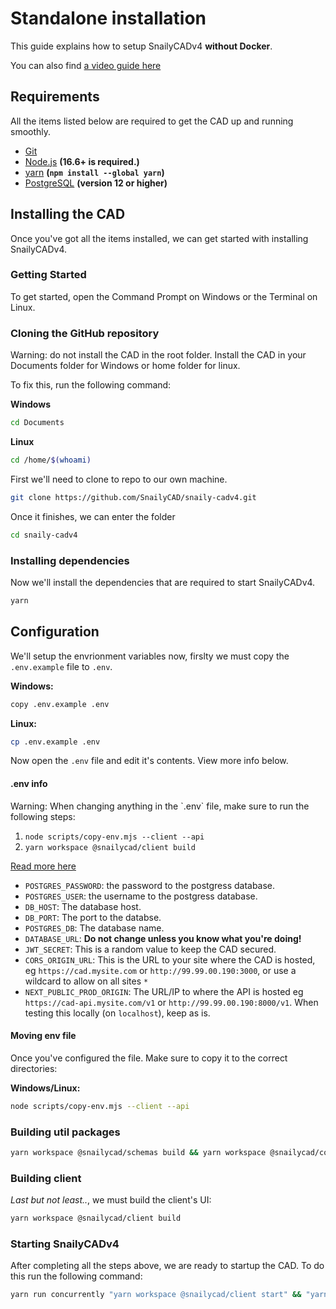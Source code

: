 
# Standalone installation

This guide explains how to setup SnailyCADv4 **without Docker**.

You can also find [a video guide here](https://youtu.be/06NiiO8-rIM)

## Requirements

All the items listed below are required to get the CAD up and running smoothly.

- [Git](https://git-scm.com/downloads)
- [Node.js](https://nodejs.org) **(16.6+ is required.)**
- [yarn](https://npmjs.com/package/yarn) **(`npm install --global yarn`)**
- [PostgreSQL](https://www.postgresql.org/download/) **(version 12 or higher)**

## Installing the CAD

Once you've got all the items installed, we can get started with installing SnailyCADv4.

### Getting Started

To get started, open the Command Prompt on Windows or the Terminal on Linux.

### Cloning the GitHub repository

<Callout type="warning" emoji="⚠️">
  <span style={{ fontWeight: "bold" }}>Warning:</span> do not install the CAD in the root folder.
  Install the CAD in your <span style={{ fontWeight: "bold" }}>Documents</span>
  folder for Windows or <span style={{ fontWeight: "bold" }}>home</span> folder for linux.

To fix this, run the following command:

**Windows**

```bash
cd Documents
```

**Linux**

```bash
cd /home/$(whoami)
```

</Callout>

First we'll need to clone to repo to our own machine.

```bash
git clone https://github.com/SnailyCAD/snaily-cadv4.git
```

Once it finishes, we can enter the folder

```bash
cd snaily-cadv4
```

### Installing dependencies

Now we'll install the dependencies that are required to start SnailyCADv4.

```bash
yarn
```

## Configuration

We'll setup the envrionment variables now, firslty we must copy the `.env.example` file to `.env`.

**Windows:**

```bash
copy .env.example .env
```

**Linux:**

```bash
cp .env.example .env
```

Now open the `.env` file and edit it's contents. View more info below.

#### .env info

<Callout emoji="⚠">
  <span style={{ fontWeight: "bold" }}>Warning:</span> When changing anything in the `.env` file, make
  sure to run the following steps:

1. `node scripts/copy-env.mjs --client --api`
2. `yarn workspace @snailycad/client build`

[Read more here](/faq/how-to-properly-update-env)

</Callout>

- `POSTGRES_PASSWORD`: the password to the postgress database.
- `POSTGRES_USER`: the username to the postgress database.
- `DB_HOST`: The database host.
- `DB_PORT`: The port to the databse.
- `POSTGRES_DB`: The database name.
- `DATABASE_URL`: **Do not change unless you know what you're doing!**
- `JWT_SECRET`: This is a random value to keep the CAD secured.
- `CORS_ORIGIN_URL`: This is the URL to your site where the CAD is hosted, eg `https://cad.mysite.com` or `http://99.99.00.190:3000`, or use a wildcard to allow on all sites `*`
- `NEXT_PUBLIC_PROD_ORIGIN`: The URL/IP to where the API is hosted eg `https://cad-api.mysite.com/v1` or `http://99.99.00.190:8000/v1`. When testing this locally (on `localhost`), keep as is.

#### Moving env file

Once you've configured the file. Make sure to copy it to the correct directories:

**Windows/Linux:**

```bash
node scripts/copy-env.mjs --client --api
```

### Building util packages

```bash
yarn workspace @snailycad/schemas build && yarn workspace @snailycad/config build
```

### Building client

_Last but not least.._, we must build the client's UI:

```bash
yarn workspace @snailycad/client build
```

### Starting SnailyCADv4

After completing all the steps above, we are ready to startup the CAD. To do this run the following command:

```bash
yarn run concurrently "yarn workspace @snailycad/client start" && "yarn workspace @snailycad/api generate && yarn workspace @snailycad/api start"
```
